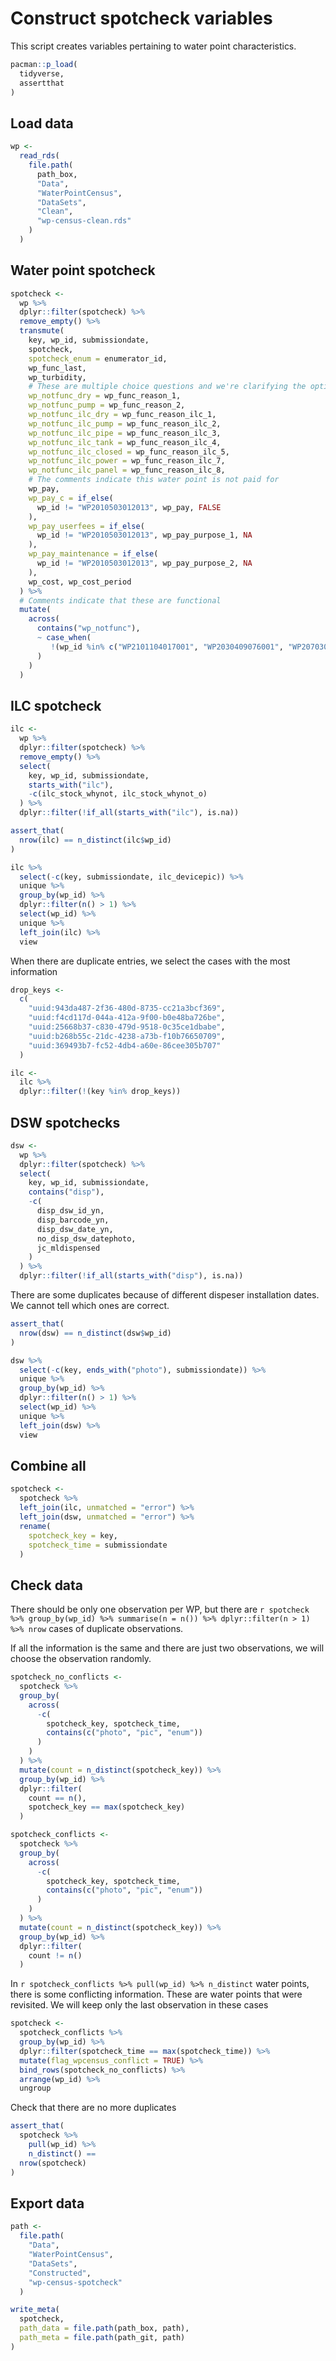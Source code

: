 # Construct spotcheck variables

This script creates variables pertaining to water point characteristics.

```r
pacman::p_load(
  tidyverse,
  assertthat
)
```

## Load data 

```r
wp <-
  read_rds(
    file.path(
      path_box,
      "Data",
      "WaterPointCensus",
      "DataSets",
      "Clean",
      "wp-census-clean.rds"
    )
  )
```

## Water point spotcheck

```r
spotcheck <-
  wp %>%
  dplyr::filter(spotcheck) %>%
  remove_empty() %>%
  transmute(
    key, wp_id, submissiondate,
    spotcheck,
    spotcheck_enum = enumerator_id,
    wp_func_last,
    wp_turbidity,
    # These are multiple choice questions and we're clarifying the options chosen
    wp_notfunc_dry = wp_func_reason_1, 
    wp_notfunc_pump = wp_func_reason_2,
    wp_notfunc_ilc_dry = wp_func_reason_ilc_1,
    wp_notfunc_ilc_pump = wp_func_reason_ilc_2,
    wp_notfunc_ilc_pipe = wp_func_reason_ilc_3,
    wp_notfunc_ilc_tank = wp_func_reason_ilc_4,
    wp_notfunc_ilc_closed = wp_func_reason_ilc_5,
    wp_notfunc_ilc_power = wp_func_reason_ilc_7,
    wp_notfunc_ilc_panel = wp_func_reason_ilc_8,
    # The comments indicate this water point is not paid for
    wp_pay,
    wp_pay_c = if_else(
      wp_id != "WP2010503012013", wp_pay, FALSE
    ),
    wp_pay_userfees = if_else(
      wp_id != "WP2010503012013", wp_pay_purpose_1, NA
    ),
    wp_pay_maintenance = if_else(
      wp_id != "WP2010503012013", wp_pay_purpose_2, NA
    ),
    wp_cost, wp_cost_period
  ) %>%
  # Comments indicate that these are functional
  mutate(
    across(
      contains("wp_notfunc"),
      ~ case_when(
         !(wp_id %in% c("WP2101104017001", "WP2030409076001", "WP2070301001045")) ~ .
      )
    )
  )
```

## ILC spotcheck

```r
ilc <-
  wp %>%
  dplyr::filter(spotcheck) %>%
  remove_empty() %>%
  select(
    key, wp_id, submissiondate,
    starts_with("ilc"),
    -c(ilc_stock_whynot, ilc_stock_whynot_o)
  ) %>%
  dplyr::filter(!if_all(starts_with("ilc"), is.na))
```

```r
assert_that(
  nrow(ilc) == n_distinct(ilc$wp_id)
)

ilc %>%
  select(-c(key, submissiondate, ilc_devicepic)) %>%
  unique %>%
  group_by(wp_id) %>%
  dplyr::filter(n() > 1) %>%
  select(wp_id) %>%
  unique %>%
  left_join(ilc) %>%
  view
```

When there are duplicate entries, we select the cases with the most information

```r
drop_keys <-
  c(
    "uuid:943da487-2f36-480d-8735-cc21a3bcf369",
    "uuid:f4cd117d-044a-412a-9f00-b0e48ba726be",
    "uuid:25668b37-c830-479d-9518-0c35ce1dbabe",
    "uuid:b268b55c-21dc-4238-a73b-f10b76650709",
    "uuid:369493b7-fc52-4db4-a60e-86cee305b707"
  )

ilc <-
  ilc %>%
  dplyr::filter(!(key %in% drop_keys))
```

## DSW spotchecks 

```r
dsw <-
  wp %>%
  dplyr::filter(spotcheck) %>%
  select(
    key, wp_id, submissiondate,
    contains("disp"),
    -c(
      disp_dsw_id_yn,
      disp_barcode_yn,
      disp_dsw_date_yn,
      no_disp_dsw_datephoto,
      jc_mldispensed
    )
  ) %>%
  dplyr::filter(!if_all(starts_with("disp"), is.na))
```

There are some duplicates because of different dispeser installation dates. We cannot tell which ones are correct.

```r
assert_that(
  nrow(dsw) == n_distinct(dsw$wp_id)
)

dsw %>%
  select(-c(key, ends_with("photo"), submissiondate)) %>%
  unique %>%
  group_by(wp_id) %>%
  dplyr::filter(n() > 1) %>%
  select(wp_id) %>%
  unique %>%
  left_join(dsw) %>%
  view
```
## Combine all

```r
spotcheck <-
  spotcheck %>%
  left_join(ilc, unmatched = "error") %>%
  left_join(dsw, unmatched = "error") %>%
  rename(
    spotcheck_key = key,
    spotcheck_time = submissiondate
  )
```


## Check data

There should be only one observation per WP, but there are `r spotcheck %>% group_by(wp_id) %>% summarise(n = n()) %>% dplyr::filter(n > 1) %>% nrow` cases of duplicate observations. 

If all the information is the same and there are just two observations, we will choose the observation randomly.

```r
spotcheck_no_conflicts <-
  spotcheck %>%
  group_by(
    across(
      -c(
        spotcheck_key, spotcheck_time,
        contains(c("photo", "pic", "enum"))
      )
    )
  ) %>%
  mutate(count = n_distinct(spotcheck_key)) %>%
  group_by(wp_id) %>%
  dplyr::filter(
    count == n(),
    spotcheck_key == max(spotcheck_key)
  ) 
```


```r
spotcheck_conflicts <-
  spotcheck %>%
  group_by(
    across(
      -c(
        spotcheck_key, spotcheck_time,
        contains(c("photo", "pic", "enum"))
      )
    )
  ) %>%
  mutate(count = n_distinct(spotcheck_key)) %>%
  group_by(wp_id) %>%
  dplyr::filter(
    count != n()
  )
```

In `r spotcheck_conflicts %>% pull(wp_id) %>% n_distinct` water points, there is some conflicting information. These are water points that were revisited. We will keep only the last observation in these cases

```r
spotcheck <-
  spotcheck_conflicts %>%
  group_by(wp_id) %>%
  dplyr::filter(spotcheck_time == max(spotcheck_time)) %>% 
  mutate(flag_wpcensus_conflict = TRUE) %>%
  bind_rows(spotcheck_no_conflicts) %>%
  arrange(wp_id) %>%
  ungroup
```

Check that there are no more duplicates

```r
assert_that(
  spotcheck %>%
    pull(wp_id) %>%
    n_distinct() ==
  nrow(spotcheck)
)
```

## Export data

```r
path <-
  file.path(
    "Data",
    "WaterPointCensus",
    "DataSets",
    "Constructed",
    "wp-census-spotcheck"
  )

write_meta(
  spotcheck,
  path_data = file.path(path_box, path),
  path_meta = file.path(path_git, path)
)
```